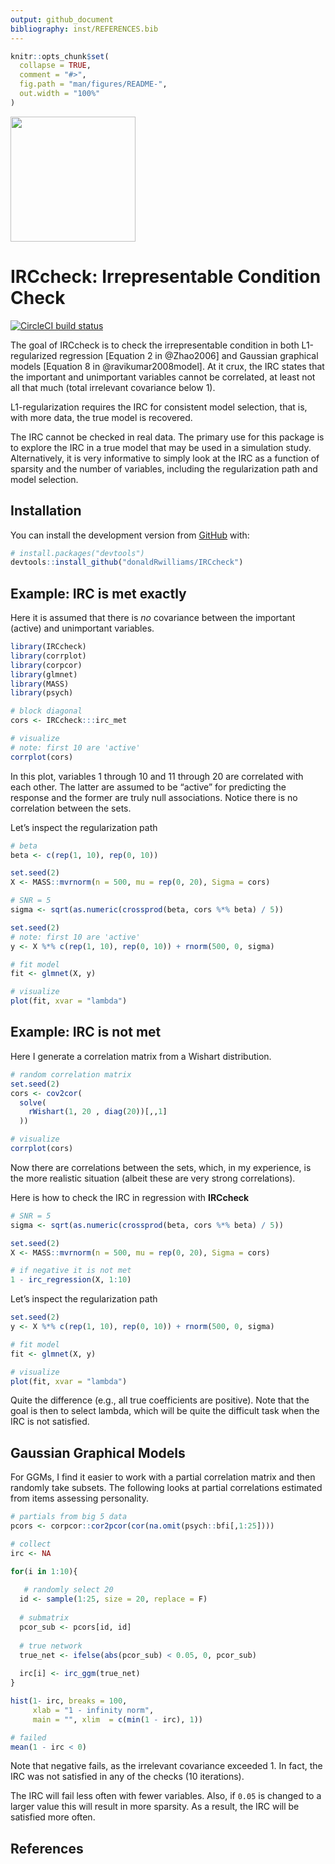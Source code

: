 ```yaml
---
output: github_document
bibliography: inst/REFERENCES.bib
---
```


<!-- README.md is generated from README.Rmd. Please edit that file -->

```r
knitr::opts_chunk$set(
  collapse = TRUE,
  comment = "#>",
  fig.path = "man/figures/README-",
  out.width = "100%"
)
```

<img src="man/figures/imgfile.png" width = 200 />

# IRCcheck: Irrepresentable Condition Check

[![CircleCI build status](https://circleci.com/gh/donaldRwilliams/IRCcheck.svg?style=svg)](https://circleci.com/gh/donaldRwilliams/IRCcheck)


The goal of IRCcheck is to check the irrepresentable condition in 
both L1-regularized regression [Equation 2 in @Zhao2006]  and Gaussian graphical 
models [Equation 8 in @ravikumar2008model]. At it crux, the IRC states that the 
important and unimportant variables cannot be correlated,
at least not all that much (total irrelevant covariance below 1).

L1-regularization requires the IRC for consistent model selection, that is, 
with more data, the true model is recovered.
            
The IRC cannot be checked in real data. The primary 
use for this package is to explore the IRC in a true model
that may be used in a simulation study. Alternatively, it is very 
informative to simply look at the IRC as a function of sparsity
and the number of variables, including the regularization path
and model selection.


## Installation

You can install the development version from [GitHub](https://github.com/) with:
``` r
# install.packages("devtools")
devtools::install_github("donaldRwilliams/IRCcheck")
```

## Example: IRC is met exactly
Here it is assumed that there is *no* covariance between the important 
(active) and unimportant variables.
```r
library(IRCcheck)
library(corrplot)
library(corpcor)
library(glmnet)
library(MASS)
library(psych)

# block diagonal
cors <- IRCcheck:::irc_met

# visualize
# note: first 10 are 'active'
corrplot(cors)
```

In this plot, variables 1 through 10 and 11 through 20 are correlated with each other. 
The latter are assumed to be "active" for predicting the response and the former are truly null associations. Notice there is no correlation between the sets.


Let's inspect the regularization path
```r
# beta
beta <- c(rep(1, 10), rep(0, 10))

set.seed(2)
X <- MASS::mvrnorm(n = 500, mu = rep(0, 20), Sigma = cors)

# SNR = 5
sigma <- sqrt(as.numeric(crossprod(beta, cors %*% beta) / 5))

set.seed(2)
# note: first 10 are 'active'
y <- X %*% c(rep(1, 10), rep(0, 10)) + rnorm(500, 0, sigma)

# fit model
fit <- glmnet(X, y)

# visualize
plot(fit, xvar = "lambda")
```

## Example: IRC is not met
Here I generate a correlation matrix from a Wishart distribution.

```r
# random correlation matrix
set.seed(2)
cors <- cov2cor(
  solve(
    rWishart(1, 20 , diag(20))[,,1]
  ))

# visualize
corrplot(cors)
```

Now there are correlations between the sets, which, in my experience, is the 
more realistic situation (albeit these are very strong correlations).


Here is how to check the IRC in regression with **IRCcheck**
```r
# SNR = 5
sigma <- sqrt(as.numeric(crossprod(beta, cors %*% beta) / 5))

set.seed(2)
X <- MASS::mvrnorm(n = 500, mu = rep(0, 20), Sigma = cors)

# if negative it is not met
1 - irc_regression(X, 1:10)
```

Let's inspect the regularization path
```r
set.seed(2)
y <- X %*% c(rep(1, 10), rep(0, 10)) + rnorm(500, 0, sigma)

# fit model
fit <- glmnet(X, y)

# visualize
plot(fit, xvar = "lambda")
```

Quite the difference (e.g., all true coefficients are positive). 
Note that the goal is then to select lambda, which
will be quite the difficult task when the IRC is not satisfied. 

## Gaussian Graphical Models
For GGMs, I find it easier to work with a partial correlation matrix
and then randomly take subsets. The following looks at partial 
correlations estimated from items assessing personality. 

```r
# partials from big 5 data
pcors <- corpcor::cor2pcor(cor(na.omit(psych::bfi[,1:25])))

# collect
irc <- NA 

for(i in 1:10){
  
   # randomly select 20
  id <- sample(1:25, size = 20, replace = F)
  
  # submatrix
  pcor_sub <- pcors[id, id]
  
  # true network
  true_net <- ifelse(abs(pcor_sub) < 0.05, 0, pcor_sub)
  
  irc[i] <- irc_ggm(true_net)
}

hist(1- irc, breaks = 100, 
     xlab = "1 - infinity norm", 
     main = "", xlim  = c(min(1 - irc), 1))

# failed
mean(1 - irc < 0)
```

Note that negative fails, as the irrelevant covariance exceeded 1. In fact,
the IRC was not satisfied in any of the checks (10 iterations). 

The IRC will fail less often with fewer variables. Also, if `0.05` is 
changed to a larger value this will result in more sparsity. 
As a result, the IRC will be satisfied  more often.

## References